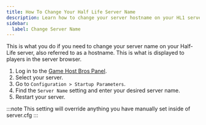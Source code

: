 ```yaml
---
title: How To Change Your Half Life Server Name
description: Learn how to change your server hostname on your HL1 server.
sidebar:
  label: Change Server Name
---
```


This is what you do if you need to change your server name on your Half-Life server, also referred to as a hostname. This is what is displayed to players in the server browser.
<Steps>
1. Log in to the [Game Host Bros Panel](https://panel.gamehostbros.com/).
2. Select your server.
3. Go to `Configuration > Startup Parameters`.
4. Find the `Server Name` setting and enter your desired server name.
5. Restart your server.
</Steps>
:::note
This setting will override anything you have manually set inside of server.cfg
:::
